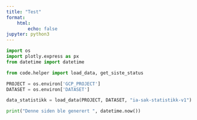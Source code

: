 ```yaml
---
title: "Test"
format:
    html:
        echo: false
jupyter: python3
---
```


```python
import os
import plotly.express as px
from datetime import datetime

from code.helper import load_data, get_siste_status

PROJECT = os.environ['GCP_PROJECT']
DATASET = os.environ['DATASET']

data_statistikk = load_data(PROJECT, DATASET, "ia-sak-statistikk-v1")

print("Denne siden ble generert ", datetime.now())
```
